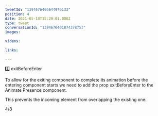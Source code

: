 ```yaml
---
tweetId: "1394676405644976133"
position: 4
date: 2021-05-18T15:29:01.000Z
type: tweet
conversationId: "1394676401874378753"
images:
  
videos:
  
links:
  
---
```

2️⃣ exitBeforeEnter

To allow for the exiting component to complete its animation before the entering component starts we need to add the prop exitBeforeEnter to the Animate Presence component.

This prevents the incoming element from overlapping the existing one.

4/8
